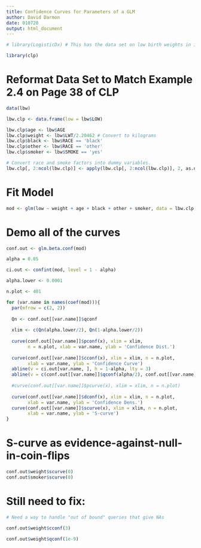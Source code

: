 ```yaml
---
title: Confidence Curves for Parameters of a GLM
author: David Darmon
date: 010720
output: html_document
---
```


```r
# library(LogisticDx) # This has the data set on low birth weights in infants
```

```r
library(clp)
```

# Reformat Data Set to Match Example 2.4 on Page 38 of CLP

```r
data(lbw)

lbw.clp <- data.frame(low = lbw$LOW)

lbw.clp$age <- lbw$AGE
lbw.clp$weight <- lbw$LWT/2.20462 # Convert to kilograms
lbw.clp$black <- lbw$RACE == 'black'
lbw.clp$other <- lbw$RACE == 'other'
lbw.clp$smoker <- lbw$SMOKE == 'yes'

# Convert race and smoke factors into dummy variables.
lbw.clp[, 2:ncol(lbw.clp)] <- apply(lbw.clp[, 2:ncol(lbw.clp)], 2, as.numeric)
```

# Fit Model

```r
mod <- glm(low ~ weight + age + black + other + smoker, data = lbw.clp, family = binomial)
```

# Demo all of the curves

```r
conf.out <- glm.beta.conf(mod)

alpha = 0.05

ci.out <- confint(mod, level = 1 - alpha)

alpha.lower <- 0.0001

n.plot <- 401

for (var.name in names(coef(mod))){
  par(mfrow = c(2, 2))
  
  Qn <- conf.out[[var.name]]$qconf
  
  xlim <- c(Qn(alpha.lower/2), Qn(1-alpha.lower/2))
  
  curve(conf.out[[var.name]]$pconf(x), xlim = xlim,
        n = n.plot, xlab = var.name, ylab = 'Confidence Dist.')
  
  curve(conf.out[[var.name]]$cconf(x), xlim = xlim, n = n.plot, 
        xlab = var.name, ylab = 'Confidence Curve')
  abline(v = ci.out[var.name, ], h = 1-alpha, lty = 3)
  abline(v = c(conf.out[[var.name]]$qconf(alpha/2), conf.out[[var.name]]$qconf(1-alpha/2)), lty = 4, col = 'red')
  
  #curve(conf.out[[var.name]]$pcurve(x), xlim = xlim, n = n.plot)
  
  curve(conf.out[[var.name]]$dconf(x), xlim = xlim, n = n.plot, 
        xlab = var.name, ylab = 'Confidence Dens.')
  curve(conf.out[[var.name]]$scurve(x), xlim = xlim, n = n.plot, 
        xlab = var.name, ylab = 'S-curve')
}
```
# S-curve as evidence-against-null-in-coin-flips

```r
conf.out$weight$scurve(0)
conf.out$smoker$scurve(0)
```

# Still need to fix:

```r
# Need a way to handle "out of bound" queries that give NAs

conf.out$weight$cconf(3)

conf.out$weight$qconf(1e-9)
```

